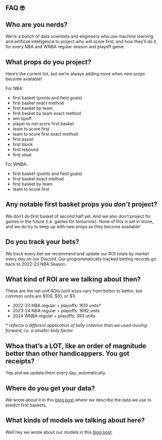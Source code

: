 ## FAQ 🤓

::: {.callout-note collapse="true" appearance="minimal"}
## Who are you nerds?

We're a bunch of data scientists and engineers who use machine learning and artificial intelligence to project who will score first, and how they'll do it, for every NBA and WNBA regular season and playoff game.
:::

::: {.callout-note collapse="true" appearance="minimal"}
## What props do you project?

Here's the current list, but we're always adding more when new props become available!

For NBA:

-   first basket (points and field goals)
-   first basket exact method
-   first basket by team
-   first basket by team exact method
-   win tipoff
-   player to *not* score first basket
-   team to score first
-   team to score first exact method
-   first assist
-   first block
-   first rebound
-   first steal

For WNBA:

-   first basket (points and field goals)
-   first basket exact method
-   first basket by team
-   team to score first
:::

::: {.callout-note collapse="true" appearance="minimal"}
## Any notable first basket props you _don't_ project?

We don't do first basket of second half yet. And we also don't project for games in the future (i.e. games for tomorrow). None of this is set in stone, and we do try to keep up with new props as they become available!
:::

::: {.callout-note collapse="true" appearance="minimal"}
## Do you track your bets?

We track every bet we recommend and update our ROI totals by market every day on our Discord. Our programmatically tracked betting records go back to 2022-23 NBA Season.
:::

::: {.callout-note collapse="true" appearance="minimal"}
## What kind of ROI are we talking about then?

These are the net unit ROIs (unit sizes vary from bettor to bettor, but common units are \$100, \$10, or \$1)

-   2022-23 NBA regular + playoffs: 1610 units*
-   2023-24 NBA regular + playoffs: 1692 units
-   2024 WNBA regular + playoffs: 393 units

_* reflects a different application of kelly criterion than we used moving forward, i.e. a smaller kelly factor._
:::

::: {.callout-note collapse="true" appearance="minimal"}
## Whoa that's a LOT, like an order of magnitude better than other handicappers. You got receipts?

Yep and we update them every day, automatically.
:::

::: {.callout-note collapse="true" appearance="minimal"}
## Where do you get your data?

We wrote about it in this [blog post](posts/2024-10/predict-first-baskets-2.qmd) where we describe the data we use to predict first baskets.
:::

::: {.callout-note collapse="true" appearance="minimal"}
## What kinds of models we talking about here?

Well hey we wrote about our models in this [blog post](posts/2024-10/predict-first-baskets-3.qmd).
:::
